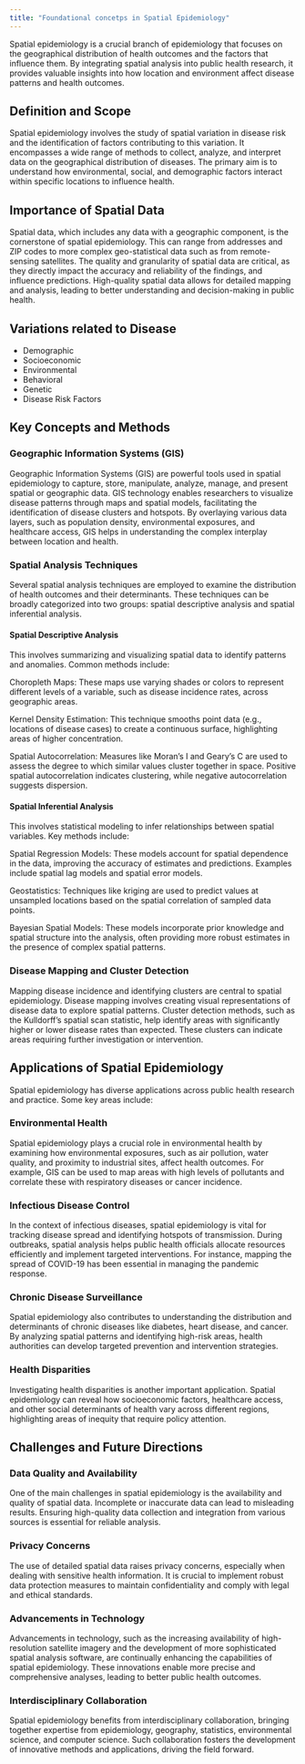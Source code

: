 ```yaml
---
title: "Foundational concetps in Spatial Epidemiology"
---
```


Spatial epidemiology is a crucial branch of epidemiology that focuses on the geographical distribution of health outcomes and the factors that influence them. By integrating spatial analysis into public health research, it provides valuable insights into how location and environment affect disease patterns and health outcomes.

## Definition and Scope

Spatial epidemiology involves the study of spatial variation in disease risk and the identification of factors contributing to this variation. It encompasses a wide range of methods to collect, analyze, and interpret data on the geographical distribution of diseases. The primary aim is to understand how environmental, social, and demographic factors interact within specific locations to influence health.


## Importance of Spatial Data

Spatial data, which includes any data with a geographic component, is the cornerstone of spatial epidemiology. This can range from addresses and ZIP codes to more complex geo-statistical data such as from remote-sensing satellites. The quality and granularity of spatial data are critical, as they directly impact the accuracy and reliability of the findings, and influence predictions. High-quality spatial data allows for detailed mapping and analysis, leading to better understanding and decision-making in public health.

## Variations related to Disease

- Demographic
- Socioeconomic
- Environmental
- Behavioral
- Genetic
- Disease Risk Factors

## Key Concepts and Methods

### Geographic Information Systems (GIS)

Geographic Information Systems (GIS) are powerful tools used in spatial epidemiology to capture, store, manipulate, analyze, manage, and present spatial or geographic data. GIS technology enables researchers to visualize disease patterns through maps and spatial models, facilitating the identification of disease clusters and hotspots. By overlaying various data layers, such as population density, environmental exposures, and healthcare access, GIS helps in understanding the complex interplay between location and health.

### Spatial Analysis Techniques

Several spatial analysis techniques are employed to examine the distribution of health outcomes and their determinants. These techniques can be broadly categorized into two groups: spatial descriptive analysis and spatial inferential analysis.

#### Spatial Descriptive Analysis

This involves summarizing and visualizing spatial data to identify patterns and anomalies. Common methods include:

Choropleth Maps: These maps use varying shades or colors to represent different levels of a variable, such as disease incidence rates, across geographic areas.

Kernel Density Estimation: This technique smooths point data (e.g., locations of disease cases) to create a continuous surface, highlighting areas of higher concentration.

Spatial Autocorrelation: Measures like Moran’s I and Geary’s C are used to assess the degree to which similar values cluster together in space. Positive spatial autocorrelation indicates clustering, while negative autocorrelation suggests dispersion.

#### Spatial Inferential Analysis

This involves statistical modeling to infer relationships between spatial variables. Key methods include:

Spatial Regression Models: These models account for spatial dependence in the data, improving the accuracy of estimates and predictions. Examples include spatial lag models and spatial error models.

Geostatistics: Techniques like kriging are used to predict values at unsampled locations based on the spatial correlation of sampled data points.

Bayesian Spatial Models: These models incorporate prior knowledge and spatial structure into the analysis, often providing more robust estimates in the presence of complex spatial patterns.

### Disease Mapping and Cluster Detection

Mapping disease incidence and identifying clusters are central to spatial epidemiology. Disease mapping involves creating visual representations of disease data to explore spatial patterns. Cluster detection methods, such as the Kulldorff’s spatial scan statistic, help identify areas with significantly higher or lower disease rates than expected. These clusters can indicate areas requiring further investigation or intervention.

## Applications of Spatial Epidemiology

Spatial epidemiology has diverse applications across public health research and practice. Some key areas include:

### Environmental Health

Spatial epidemiology plays a crucial role in environmental health by examining how environmental exposures, such as air pollution, water quality, and proximity to industrial sites, affect health outcomes. For example, GIS can be used to map areas with high levels of pollutants and correlate these with respiratory diseases or cancer incidence.

### Infectious Disease Control

In the context of infectious diseases, spatial epidemiology is vital for tracking disease spread and identifying hotspots of transmission. During outbreaks, spatial analysis helps public health officials allocate resources efficiently and implement targeted interventions. For instance, mapping the spread of COVID-19 has been essential in managing the pandemic response.

### Chronic Disease Surveillance

Spatial epidemiology also contributes to understanding the distribution and determinants of chronic diseases like diabetes, heart disease, and cancer. By analyzing spatial patterns and identifying high-risk areas, health authorities can develop targeted prevention and intervention strategies.

### Health Disparities

Investigating health disparities is another important application. Spatial epidemiology can reveal how socioeconomic factors, healthcare access, and other social determinants of health vary across different regions, highlighting areas of inequity that require policy attention.

## Challenges and Future Directions

### Data Quality and Availability

One of the main challenges in spatial epidemiology is the availability and quality of spatial data. Incomplete or inaccurate data can lead to misleading results. Ensuring high-quality data collection and integration from various sources is essential for reliable analysis.

### Privacy Concerns

The use of detailed spatial data raises privacy concerns, especially when dealing with sensitive health information. It is crucial to implement robust data protection measures to maintain confidentiality and comply with legal and ethical standards.

### Advancements in Technology

Advancements in technology, such as the increasing availability of high-resolution satellite imagery and the development of more sophisticated spatial analysis software, are continually enhancing the capabilities of spatial epidemiology. These innovations enable more precise and comprehensive analyses, leading to better public health outcomes.

### Interdisciplinary Collaboration

Spatial epidemiology benefits from interdisciplinary collaboration, bringing together expertise from epidemiology, geography, statistics, environmental science, and computer science. Such collaboration fosters the development of innovative methods and applications, driving the field forward.